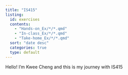 ```yaml
---
title: "IS415"
listing:
  id: exercises
  contents: 
    - "Hands-on_Ex/*/*.qmd"
    - "In-class_Ex/*/*.qmd"
    - "Take-home_Ex/*/*.qmd"
  sort: "date desc"
  categories: true
  type: default
---
```


Hello! I'm Kwee Cheng and this is my journey with IS415

## 

::: {#exercises}
:::
